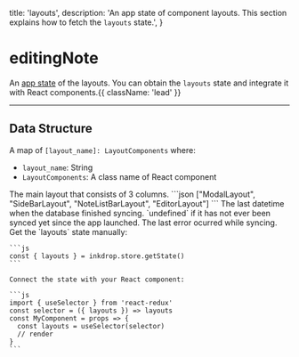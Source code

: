   title: 'layouts',
  description: 'An app state of component layouts. This section explains how to fetch the `layouts` state.',
}

# editingNote

An [app state](/guides/flux-architecture) of the layouts.
You can obtain the `layouts` state and integrate it with React components.{{ className: 'lead' }}


---

## Data Structure
A map of `[layout_name]: LayoutComponents` where:

- `layout_name`: String
- `LayoutComponents`: A class name of React component

<Row>
  <Col>
    <Properties>
      <Property name="main" type="boolean | undefined">
      The main layout that consists of 3 columns.
        ```json
        ["ModalLayout", "SideBarLayout", "NoteListBarLayout", "EditorLayout"]
        ```
      </Property>
      <Property name="lastSyncTime" type="number | undefined">
        The last datetime when the database finished syncing. 
        `undefined` if it has not ever been synced yet since the app launched.
      </Property>
      <Property name="lastSyncError" type="Error | null">
        The last error ocurred while syncing.
      </Property>
    </Properties>
  </Col>
  <Col sticky>
    Get the `layouts` state manually:

    ```js
    const { layouts } = inkdrop.store.getState()
    ```

    Connect the state with your React component:

    ```js
    import { useSelector } from 'react-redux'
    const selector = ({ layouts }) => layouts
    const MyComponent = props => {
      const layouts = useSelector(selector)
      // render
    }
    ```
  </Col>
</Row>

[layouts]: /data-access/layouts
